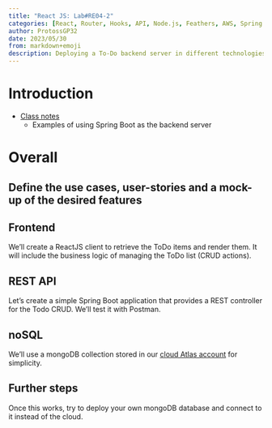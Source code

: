```yaml
---
title: "React JS: Lab#RE04-2"
categories: [React, Router, Hooks, API, Node.js, Feathers, AWS, Spring Boot]
author: ProtossGP32
date: 2023/05/30
from: markdown+emoji
description: Deploying a To-Do backend server in different technologies
---
```

# Introduction

- [Class notes](https://albertprofe.dev/reactjs/rjslab4-2.html)
    - Examples of using Spring Boot as the backend server

:::{.callout-warning}
:::

# Overall
## Define the use cases, user-stories and a mock-up of the desired features

## Frontend
We'll create a ReactJS client to retrieve the ToDo items and render them. It will include the business logic of managing the ToDo list (CRUD actions).

## REST API
Let's create a simple Spring Boot application that provides a REST controller for the Todo CRUD. We'll test it with Postman.

## noSQL
We'll use a mongoDB collection stored in our [cloud Atlas account](../../java-exercises/databases/00-mongodb.qmd) for simplicity.

:::{.callout-note}
# Further steps
Once this works, try to deploy your own mongoDB database and connect to it instead of the cloud.
:::

